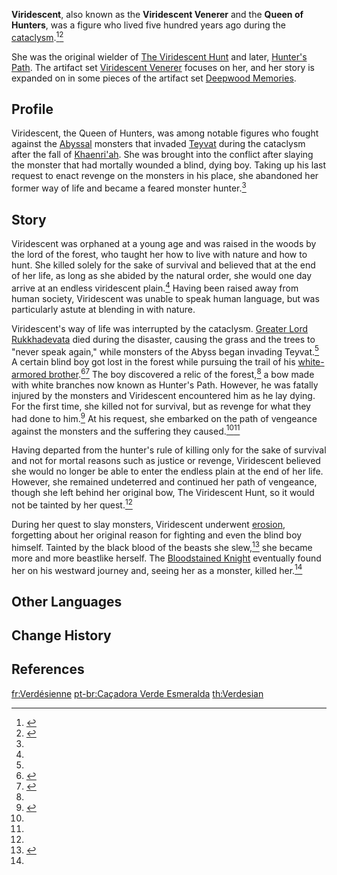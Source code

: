 {{About|the historical character|the artifact set|Viridescent Venerer}}
{{Character Infobox
|type             = Mentioned
|image            = Viridescent Venerer Equipment Card.png
|deceased         = Slain by the [[Bloodstained Knight]]
|title            = The Viridescent Venerer
|title2           = Queen of Hunters
|region           = Sumeru
}}
'''Viridescent''', also known as the '''Viridescent Venerer''' and the '''Queen of Hunters''', was a figure who lived five hundred years ago during the [[cataclysm]].<ref name="VV">{{Ref/ArtiSet|Viridescent Venerer}}</ref><ref name="VH">{{Ref/Weapon|The Viridescent Hunt}}</ref>

She was the original wielder of [[The Viridescent Hunt]] and later, [[Hunter's Path]]. The artifact set [[Viridescent Venerer]] focuses on her, and her story is expanded on in some pieces of the artifact set [[Deepwood Memories]].

==Profile==
Viridescent, the Queen of Hunters, was among notable figures who fought against the [[Abyss]]al monsters that invaded [[Teyvat]] during the cataclysm after the fall of [[Khaenri'ah]]. She was brought into the conflict after slaying the monster that had mortally wounded a blind, dying boy. Taking up his last request to enact revenge on the monsters in his place, she abandoned her former way of life and became a feared monster hunter.<ref name="VV" />

==Story==
Viridescent was orphaned at a young age and was raised in the woods by the lord of the forest, who taught her how to live with nature and how to hunt. She killed solely for the sake of survival and believed that at the end of her life, as long as she abided by the natural order, she would one day arrive at an endless viridescent plain.<ref name="VH" /> Having been raised away from human society, Viridescent was unable to speak human language, but was particularly astute at blending in with nature.

Viridescent's way of life was interrupted by the cataclysm. [[Greater Lord Rukkhadevata]] died during the disaster, causing the grass and the trees to "never speak again," while monsters of the Abyss began invading Teyvat.<ref name="VV" /> A certain blind boy got lost in the forest while pursuing the trail of his [[Bloodstained Knight|white-armored brother]].<ref name="Scholar">{{Ref/Arti|Scholar of Vines}}</ref><ref name="HP">{{Ref/Weapon|Hunter's Path}}</ref> The boy discovered a relic of the forest,<ref name="Scholar" /> a bow made with white branches now known as Hunter's Path. However, he was fatally injured by the monsters and Viridescent encountered him as he lay dying. For the first time, she killed not for survival, but as revenge for what they had done to him.<ref>{{Ref/Arti|Viridescent Arrow Feather}}</ref> At his request, she embarked on the path of vengeance against the monsters and the suffering they caused.<ref name="VV" /><ref name="HP" />

Having departed from the hunter's rule of killing only for the sake of survival and not for mortal reasons such as justice or revenge, Viridescent believed she would no longer be able to enter the endless plain at the end of her life. However, she remained undeterred and continued her path of vengeance, though she left behind her original bow, The Viridescent Hunt, so it would not be tainted by her quest.<ref name="VH" />

During her quest to slay monsters, Viridescent underwent [[erosion]], forgetting about her original reason for fighting and even the blind boy himself. Tainted by the black blood of the beasts she slew,<ref>{{Ref/Arti|Labyrinth Wayfarer|quote=There was one who remained and walked between the trees, eventually forgetting time itself amidst the hunt for wild beasts, becoming drenched in black blood.}}</ref> she became more and more beastlike herself. The [[Bloodstained Knight]] eventually found her on his westward journey and, seeing her as a monster, killed her.<ref name="HP" />

==Other Languages==
{{Other Languages
|default_hidden = 1
|en      = Viridescent<!--all transcripts from [[The Viridescent Hunt]], other mentions seem to refer to her title rather than her name-->
|zhs     = 薇瑞迭瑟恩
|zhs_rm  = Wēiruìdiésè'ēn
|zht     = 薇瑞迭瑟恩
|zht_rm  = Wéiruìdiésè'ēn
|ja      = ヴィリデセルン
|ja_rm   = Virideserun
|ko      = 뷔엘데센트
|ko_rm   = Bwi'eoldesenteu
|es      = Veridiscente
|fr      = Verdésienne
|ru      = Веридисцент
|th      = Verdesian
|vi      = Viridescent
|de      = Viridescent
|id      = Viridescent
|pt      = Viridescent
|tr      = 
|it      = 
}}

==Change History==
{{Change History|introduced=1.0}}

==References==
{{Reflist}}

[[fr:Verdésienne]]
[[pt-br:Caçadora Verde Esmeralda]]
[[th:Verdesian]]